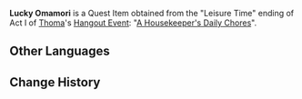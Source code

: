 {{Item Infobox
|id           = 101570
|image        = Item Lucky Omamori.png
|type         = Quest Items
|rarity       = 4
|description  = {{Sic|A omamori}} that [[Thoma]] gave you. It is said to be able to bring good luck.
|source1      = [[A Housekeeper's Daily Chores|Thoma Hangout Event]] ending: Leisure Time
}}
'''Lucky Omamori''' is a Quest Item obtained from the "Leisure Time" ending of Act I of [[Thoma]]'s [[Hangout Event]]: "[[A Housekeeper's Daily Chores]]".

==Other Languages==
{{Other Languages|default_hidden = 1
|en      = Lucky Omamori
|zhs     = 招运御守
|zhs_rm  = Zhāo Yùn Yùshǒu
|zht     = 招運御守
|zht_rm  = Zhāo Yùn Yùshǒu
|ja      = 開運御守り
|ja_rm   = Kaiun Omamori
|ko      = 행운의 부적
|ko_rm   = 
|es      = Omamori de la suerte
|fr      = Omamori porte-bonheur
|ru      = Счастливый омамори
|th      = เครื่องรางนำโชค
|th_rm   = 
|vi      = Bùa May Mắn
|de      = Glücks-Omamori
|id      = Omamori Keberuntungan
|pt      = Omamori da Sorte
}}

==Change History==
{{Change History|2.2}}